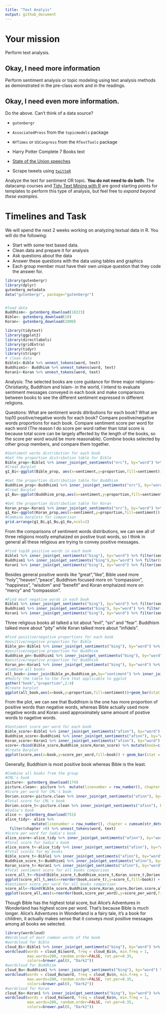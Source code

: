 ```yaml
---
title: "Text Analyis"
output: github_document
---
```





# Your mission

Perform text analysis.

## Okay, I need more information

Perform sentiment analysis or topic modeling using text analysis methods as demonstrated in the pre-class work and in the readings.

## Okay, I need even more information.

Do the above. Can't think of a data source?

- `gutenbergr`
- `AssociatedPress` from the `topicmodels` package
- `NYTimes` or `USCongress` from the `RTextTools` package
- Harry Potter Complete 7 Books text

- [State of the Union speeches](https://pradeepadhokshaja.wordpress.com/2017/03/31/scraping-the-web-for-presdential-inaugural-addresses-using-rvest/)
- Scrape tweets using [`twitteR`](https://www.credera.com/blog/business-intelligence/twitter-analytics-using-r-part-1-extract-tweets/)

Analyze the text for sentiment OR topic. **You do not need to do both**. The datacamp courses and [Tidy Text Mining with R](http://tidytextmining.com/) are good starting points for templates to perform this type of analysis, but feel free to *expand beyond these examples*.

# Timelines and Task


We will spend the next 2 weeks working on analyzing textual data in R. You will do the following:

- Start with some text based data.
- Clean data and prepare it for analysis
- Ask questions about the data
- Answer these questions with the data using tables and graphics
- Each group member must have their own unique question that they code the answer for. 
```r

library(gutenbergr)
library(dplyr)
gutenberg_metadata
data("gutenbergr", package="gutenbergr")


#load data 
Buddhism<- gutenberg_download(18223)
Bible<- gutenberg_download(10)
Koran<- gutenberg_download(2800)

```

```r

library(tidytext)
library(ggplot2)
library(directlabels)
library(gridExtra)
library(tidyr)
library(stringr)
# clean data
Bible1<-Bible %>% unnest_tokens(word, text)
Buddhism1<- Buddhism %>% unnest_tokens(word, text)
Koran1<-Koran %>% unnest_tokens(word, text)
```

Analysis: The selected books are core guidance for three major religions-Christianity, Buddhism and Islam- in the world, I intend to evaluate sentiment messages conveyed in each book and make comparisons between books to see the different sentiment expressed in different religions.

Questions: What are sentiment words ditributions for each book? What are top10 positive/negative words for each book? Compare positive/negative words proportions for each book. Compare sentiment score per word for each word (The reason I do score per word rather than total score is because total score can be largely affected by the length of the books, so the score per word would be more reasonable). Combine books selected by other group members, and compare them together.


```r
#Sentiment words distribution for each book
#Get the proportion distribution table for Bible
Bible_prop<-Bible1 %>% inner_join(get_sentiments("nrc"), by="word") %>% group_by(sentiment) %>% count() %>% mutate(proportion=n/sum(n)) 
#Creat Barplot 
g1_Bi<-ggplot(Bible_prop, aes(x=sentiment,y=proportion,fill=sentiment)) + geom_bar(stat = "identity",show.legend = F)  + xlab("Sentiment Words") + ylab("Proportion") + ylim(0,0.25) + ggtitle("Sentiment words Distribution for Bible")

#Get the proportion distribution table for Buddhism                                                                 
Buddhism_prop<-Buddhism1 %>% inner_join(get_sentiments("nrc"), by="word") %>% group_by(sentiment) %>% count() %>% mutate(proportion=n/sum(n)) 
#Creat Barplot 
g1_Bu<-ggplot(Buddhism_prop,aes(x=sentiment,y=proportion,fill=sentiment)) + geom_bar(stat = "identity",show.legend = F) + xlab("Sentiment Words") + ylab("Proportion") + ylim(0,0.25) + ggtitle("Sentiment words Distribution for Buddhism")

#Get the proportion distribution table for Koran
Koran_prop<-Koran1 %>% inner_join(get_sentiments("nrc"), by="word") %>% group_by(sentiment) %>% count() %>% mutate(proportion=n/sum(n))
g1_Ko<-ggplot(Koran_prop,aes(x=sentiment,y=proportion,fill=sentiment)) + geom_bar(stat = "identity",show.legend = F) + xlab("Sentiment Words") + ylab("Proportion") + ylim(0,0.25) + ggtitle("Sentiment words Distribution for Koran")
#Combine barplots for comparison
grid.arrange(g1_Bi,g1_Bu,g1_Ko,ncol=2)
```

From the comparisons of sentiment words distributions, we can see all of three religions mostly emphaized on postive trust words, so I think in general all these religious are trying to convey positive messages.


```r
#Find top10 positive words in each book
Bible1 %>% inner_join(get_sentiments("bing"), by="word") %>% filter(sentiment=="positive") %>% group_by(word) %>% count() %>% arrange(desc(n)) %>% top_n(10) %>% rename(frequency=n)
Buddhism1 %>% inner_join(get_sentiments("bing"),by="word") %>% filter(sentiment=="positive") %>% group_by(word) %>% count() %>% arrange(desc(n)) %>% top_n(10) %>% rename(frequency=n)
Koran1 %>% inner_join(get_sentiments("bing"), by="word") %>% filter(sentiment=="positive") %>% group_by(word) %>% count() %>% arrange(desc(n)) %>% top_n(10) %>% rename(frequency=n)
```

Besides general positive words like "great","like", Bible used more "holy","heaven","peace", Buddhism focused more on "compassion", "happiness", "wisdom" and "benefit" and Koran emphaized more on "mercy" and "compassion".


```r
#Find most negative words in each book
Bible1 %>% inner_join(get_sentiments("bing"), by="word") %>% filter(sentiment=="negative") %>% group_by(word) %>% count() %>% arrange(desc(n)) %>% top_n(10) %>% rename(frequency=n)
Buddhism1 %>% inner_join(get_sentiments("bing"), by="word") %>% filter(sentiment=="negative") %>% group_by(word) %>% count() %>% arrange(desc(n)) %>% top_n(10) %>% rename(frequency=n)
Koran1 %>% inner_join(get_sentiments("bing"), by="word") %>% filter(sentiment=="negative") %>% group_by(word) %>% count() %>% arrange(desc(n)) %>% top_n(10) %>% rename(frequency=n)
```

Three religious books all talked a lot about "evil", "sin" and "fear". Buddhism talked more about "pity" while Koran talked more about "infidels".


```r
#Find positive/negative proportions for each book
#positive/negative proportion for Bible
Bible_pn<-Bible1 %>% inner_join(get_sentiments("bing"), by="word") %>% group_by(sentiment) %>% count() %>% mutate(proportion=n/sum(n)) %>% select(sentiment,proportion)
#positive/negative proportion for Buddhism
Buddhism_pn<-Buddhism1 %>% inner_join(get_sentiments("bing"), by="word") %>% group_by(sentiment) %>% count() %>% mutate(proportion=n/sum(n)) %>% select(sentiment,proportion)
#positive/negative proportion for Buddhism
Koran_pn<-Koran1 %>% inner_join(get_sentiments("bing"), by="word") %>% group_by(sentiment) %>% count() %>% mutate(proportion=n/sum(n)) %>% select(sentiment,proportion)
#Combine all books
all_book<-inner_join(Bible_pn,Buddhism_pn,by="sentiment") %>% inner_join(Koran_pn,by="sentiment") %>% rename(Bible=proportion.x, Buddhism=proportion.y,Koran=proportion) %>% 
#Modify the table to the form that applicable to ggplot
gather("book","proportion",2:4)
#Create barplot
ggplot(all_book,aes(x=book,y=proportion,fill=sentiment))+geom_bar(stat = "identity")
```

From the plot, we can see that Buddhism is the one has more proportion of positive words than negative words, whereas Bible actually used more negative words and Koran used approximately same amount of postive words to nagetive words.


```r
#Sentiment score per word for each book
Bible_score<-Bible1 %>% inner_join(get_sentiments("afinn"), by="word") %>% summarize(score_per_word=sum(score)/nrow(Bible1))
Buddhism_score<-Buddhism1 %>% inner_join(get_sentiments("afinn"), by="word") %>% summarize(score_per_word=sum(score)/nrow(Buddhism1))
Koran_score<-Koran1 %>% inner_join(get_sentiments("afinn"), by="word") %>% summarize(score_per_word=sum(score)/nrow(Koran1))
score<-rbind(Bible_score,Buddhism_score,Koran_score) %>% mutate(book=c("Bible","Buddhism","Koran"))
#Create Barplot
ggplot(score,aes(x=book,y=score_per_word,fill=book)) + geom_bar(stat = "identity", show.legend = FALSE) + xlab("Book") + ylab("Score") + ggtitle("Sentiment score per word")
```

Generally, Buddhism is most positive book whereas Bible is the least.


```r
#Combine all books from the group 
#CML's book
picture<- gutenberg_download(174)
picture.clean<- picture %>%  mutate(linenumber = row_number(), chapter = cumsum(str_detect(text, regex("chapter [\\divxlc]", ignore_case = TRUE)))) %>% filter(chapter >0) %>% unnest_tokens(word, text)
#Score per word for CML's book
Dorien.score<-picture.clean %>% inner_join(get_sentiments("afinn"), by="word") %>% summarize(score_per_word=sum(score)/nrow(picture.clean))
#Total score for CML's book
Dorien.score_t<-picture.clean %>% inner_join(get_sentiments("afinn"), by="word") %>% summarize(score_t=sum(score))
#Sadia's book
alice <- gutenberg_download(751)
alice_tidy<- alice %>%  
            mutate(linenumber = row_number(), chapter = cumsum(str_detect(text, regex("chapter|CHAPTER [\\divxlc]", ignore_case = TRUE)))) %>% #breaks down the book by chapter and stores the line number
  filter(chapter >0) %>% unnest_tokens(word, text)
#Score per word for Sadia's book
alice_score<-alice_tidy %>% inner_join(get_sentiments("afinn"), by="word") %>% summarize(score_per_word=sum(score)/nrow(alice_tidy))
#Total score for Sadia's book
alice_score_t<-alice_tidy %>% inner_join(get_sentiments("afinn"), by="word") %>% summarize(score_t=sum(score))
#Total scores for my books
Bible_score_t<-Bible1 %>% inner_join(get_sentiments("afinn"), by="word") %>% summarize(score_t=sum(score))
Buddhism_score_t<-Buddhism1 %>% inner_join(get_sentiments("afinn"), by="word") %>% summarize(score_t=sum(score))
Koran_score_t<-Koran1 %>% inner_join(get_sentiments("afinn"), by="word") %>% summarize(score_t=sum(score))
#Total sentiment score for all books comparison
score_all_t<-rbind(Bible_score_t,Buddhism_score_t,Koran_score_t,Dorien.score_t,alice_score_t) %>% mutate(book=c("Bible","The Essence of Buddhism","Koran", "Picture of Dorian Gray", "Alice's Adventures in Wonderland"))
ggplot(score_all_t,aes(x=reorder(book,score_t),y=score_t,fill=book)) + theme_classic() + geom_bar(stat = "identity", show.legend = FALSE) + xlab("") + ylab("Score") + ggtitle("Total Sentiment score for each book") + coord_flip()
#Sentiment score per word for all books comparison
score_all<-rbind(Bible_score,Buddhism_score,Koran_score,Dorien.score,alice_score) %>% mutate(book=c("Bible","The Essence of Buddhism","Koran", "Picture of Dorian Gray", "Alice's Adventures in Wonderland"))
ggplot(score_all,aes(x=reorder(book,score_per_word),y=score_per_word,fill=book)) + theme_classic() + geom_bar(stat = "identity", show.legend = FALSE) + xlab("") + ylab("Score") + ggtitle("Sentiment score per word") + coord_flip()
```

Though Bible has the highest total score, but Alice's Adventures in Wonderland has highest score per word. That's because Bible is much longer.  Alice's Adventures in Wonderland is a fairy tale, it's a book for children, it actually makes sense that it conveys most positive messages among all books we selected.


```r
library(wordcloud)
#Wordcloud of most common words of the book
#wordcloud for Bible
cloud_Bi<-Bible1 %>% inner_join(get_sentiments("bing"), by="word") %>% count(word, sentiment) %>% arrange(desc(n)) 
wordcloud(words = cloud_Bi$word, freq = cloud_Bi$n, min.freq = 1,
          max.words=200, random.order=FALSE, rot.per=0.35, 
          colors=brewer.pal(8, "Dark2"))
#wordcloud for Buddhism
cloud_Bu<-Buddhism1 %>% inner_join(get_sentiments("bing"), by="word") %>% count(word, sentiment) %>% arrange(desc(n)) 
wordcloud(words = cloud_Bu$word, freq = cloud_Bu$n, min.freq = 1,
          max.words=200, random.order=FALSE, rot.per=0.35, 
          colors=brewer.pal(8, "Dark2"))
#wordcloud for Koran
cloud_Ko<-Koran1 %>% inner_join(get_sentiments("bing"), by="word") %>% count(word, sentiment) %>% arrange(desc(n)) 
wordcloud(words = cloud_Ko$word, freq = cloud_Ko$n, min.freq = 1,
          max.words=200, random.order=FALSE, rot.per=0.35, 
          colors=brewer.pal(8, "Dark2"))
```